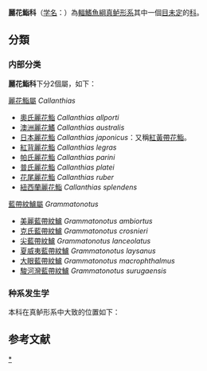 {{AutoTaxobox
| display parents=2
| taxon = Callanthiidae
| authority =
| subdivision =
*[[麗花鮨屬|麗花鮨屬]] ''Callanthias''
*[[藍帶紋鱸屬|藍帶紋鱸屬]] ''Grammatonotus''
}}
'''麗花鮨科'''（[[学名|学名]]：{{lang|la|Callanthiidae}}）為[[輻鰭魚綱|輻鰭魚綱]][[真鲈形系|真鲈形系]]其中一個[[地位未定|目未定]]的[[科|科]]。{{r|Deepfin4}}

==分類==
===内部分类===
'''麗花鮨科'''下分2個屬，如下{{r|FishBase}}：
{{colbegin|2}}
;[[麗花鮨屬|麗花鮨屬]] ''Callanthias''
*[[奧氏麗花鮨|奧氏麗花鮨]] ''Callanthias allporti''
*[[澳洲麗花鰭|澳洲麗花鰭]] ''Callanthias australis''
*[[日本麗花鮨|日本麗花鮨]] ''Callanthias japonicus''：又稱[[紅黃帶花鮨|紅黃帶花鮨]]。
*[[紅背麗花鮨|紅背麗花鮨]] ''Callanthias legras''
*[[帕氏麗花鮨|帕氏麗花鮨]] ''Callanthias parini''
*[[普氏麗花鮨|普氏麗花鮨]] ''Callanthias platei''
*[[花尾麗花鮨|花尾麗花鮨]] ''Callanthias ruber''
*[[紐西蘭麗花鮨|紐西蘭麗花鮨]] ''Callanthias splendens''

;[[藍帶紋鱸屬|藍帶紋鱸屬]] ''Grammatonotus''
*[[美麗藍帶紋鱸|美麗藍帶紋鱸]] ''Grammatonotus ambiortus''
*[[克氏藍帶紋鱸|克氏藍帶紋鱸]] ''Grammatonotus crosnieri''
*[[尖藍帶紋鱸|尖藍帶紋鱸]] ''Grammatonotus lanceolatus''
*[[夏威夷藍帶紋鱸|夏威夷藍帶紋鱸]] ''Grammatonotus laysanus''
*[[大眼藍帶紋鱸|大眼藍帶紋鱸]] ''Grammatonotus macrophthalmus''
*[[駿河灣藍帶紋鱸|駿河灣藍帶紋鱸]] ''Grammatonotus surugaensis''
{{colend}}

===种系发生学===
本科在真鲈形系中大致的位置如下{{r|Deepfin4}}：
{{真鲈形系支序分类法}}

==参考文献==
{{reflist|refs=
<ref name=Deepfin4>{{Betancur-R et al., 2017}}</ref>
<ref name=FishBase>{{FishBase family|Callanthiidae|March|2020}}</ref>
}}
{{Taxonbar}}

{{辐鳍鱼小作品}}
[[Category:麗花鮨科|*]]